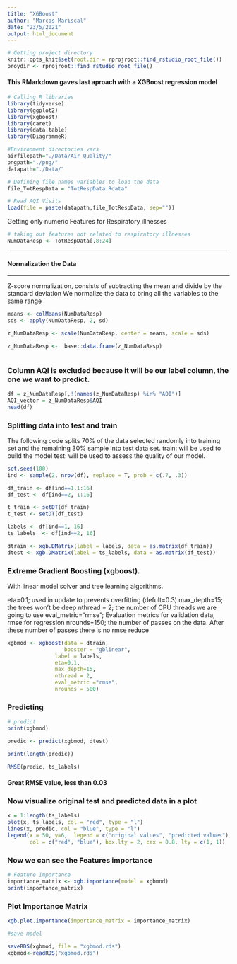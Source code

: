 ```yaml
---
title: "XGBoost"
author: "Marcos Mariscal"
date: "23/5/2021"
output: html_document
---
```

```r

# Getting project directory 
knitr::opts_knit$set(root.dir = rprojroot::find_rstudio_root_file())
proydir <- rprojroot::find_rstudio_root_file()

```


#### This RMarkdown gaves last aproach with a XGBoost regression model

```r

# Calling R libraries
library(tidyverse)
library(ggplot2)
library(xgboost)
library(caret)
library(data.table)
library(DiagrammeR)

```


```r
#Environment directories vars
airfilepath="./Data/Air_Quality/"
pngpath="./png/"
datapath="./Data/"

# Defining file names variables to load the data
file_TotRespData = "TotRespData.Rdata"

```



```r
# Read AQI Visits
load(file = paste(datapath,file_TotRespData, sep=""))


```

Getting only numeric Features for Respiratory illnesses

```r

# taking out features not related to respiratory illnesses
NumDataResp <- TotRespData[,8:24]

```

---

#### Normalization the Data

---

Z-score normalization, consists of subtracting the mean and divide by the standard deviation
We normalize the data to bring all the variables to the same range

```r
means <- colMeans(NumDataResp)
sds <- apply(NumDataResp, 2, sd)

z_NumDataResp <- scale(NumDataResp, center = means, scale = sds)

z_NumDataResp <-  base::data.frame(z_NumDataResp)



```
### Column AQI is excluded because it will be our label column, the one we want to predict.

```r
df = z_NumDataResp[,!(names(z_NumDataResp) %in% "AQI")]
AQI_vector = z_NumDataResp$AQI
head(df)

```

### Splitting data into test and train

The following code splits 70% of the data selected randomly into training set and the remaining 30% sample into test data set.
train: will be used to build the model
test: will be used to assess the quality of our model.

```r
set.seed(100)
ind <- sample(2, nrow(df), replace = T, prob = c(.7, .3))

df_train <- df[ind==1,1:16]
df_test <- df[ind==2, 1:16]

```

```r
t_train <- setDT(df_train)
t_test <- setDT(df_test)

labels <- df[ind==1, 16]
ts_labels  <- df[ind==2, 16]

```


```r

dtrain <- xgb.DMatrix(label = labels, data = as.matrix(df_train))
dtest <- xgb.DMatrix(label = ts_labels, data = as.matrix(df_test))

```


### Extreme Gradient Boosting (xgboost). 
With linear model solver and tree learning algorithms.

eta=0.1; used in update to prevents overfitting (defult=0.3)
max_depth=15; the trees won’t be deep
nthread = 2; the number of CPU threads we are going to use
eval_metric="rmse"; Evaluation metrics for validation data, rmse for regression
nrounds=150;  the number of passes on the data. After these number of passes there is no rmse reduce

```r
xgbmod <- xgboost(data = dtrain,
                  booster = "gblinear", 
               label = labels,
               eta=0.1,
               max_depth=15,
               nthread = 2,
               eval_metric ="rmse",
               nrounds = 500)

```

### Predicting

```r
# predict
print(xgbmod)

predic <- predict(xgbmod, dtest)

print(length(predic))

RMSE(predic, ts_labels)

```
#### Great RMSE value, less than 0.03


### Now visualize original test and predicted data in a plot

```r

x = 1:length(ts_labels)
plot(x, ts_labels, col = "red", type = "l")
lines(x, predic, col = "blue", type = "l")
legend(x = 50, y=6,  legend = c("original values", "predicted values"), 
       col = c("red", "blue"), box.lty = 2, cex = 0.8, lty = c(1, 1))
```

### Now we can see the Features importance

```r
# Feature Importance
importance_matrix <- xgb.importance(model = xgbmod)
print(importance_matrix)
```

### Plot Importance Matrix

```r
xgb.plot.importance(importance_matrix = importance_matrix)

```

```r
#save model

saveRDS(xgbmod, file = "xgbmod.rds")
xgbmod<-readRDS("xgbmod.rds")
```
